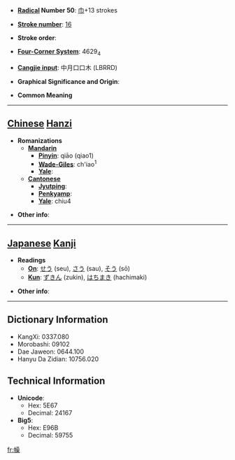 * '''[[Wiktionary:Chinese radical index| Radical]] Number 50''': [[Wiktionary:Chinese radical index 巾|巾]]+13 strokes

* '''[[Wiktionary:Chinese total strokes index|Stroke number]]''': [[Wiktionary:Chinese total strokes index 16|16]]

* '''Stroke order''': 

* '''[[Wiktionary:Chinese four corner index|Four-Corner System]]''': 4629<sub>4</sub>

* '''[[Wiktionary:Chinese Cangjie index|Cangjie input]]''': 中月口口木 (LBRRD)

* '''Graphical Significance and Origin''': 

* '''Common Meaning'''

----

== [[Chinese]] [[Hanzi]] ==

* '''Romanizations'''
** '''[[Mandarin]]'''
*** '''[[Pinyin]]''': qiāo (qiao1)
*** '''[[Wade-Giles]]''': ch'iao<sup>1</sup>
*** '''[[Yale]]''': 
** '''[[Cantonese]]'''
*** '''[[Jyutping]]''':
*** '''[[Penkyamp]]''': 
*** '''[[Yale]]''': chiu4

* '''Other info''': 

----

== [[Japanese]] [[Kanji]] ==

* '''Readings'''
** '''[[On]]''': [[せう]] (seu), [[さう]] (sau), [[そう]] (sō)
** '''[[Kun]]''': [[ずきん]] (zukin), [[はちまき]] (hachimaki)

* '''Other info''':  

----

== Dictionary Information ==

* KangXi: 0337.080
* Morobashi: 09102
* Dae Jaweon: 0644.100
* Hanyu Da Zidian: 10756.020

== Technical Information ==

* '''Unicode''':
** Hex: 5E67
** Decimal: 24167
* '''Big5''':
** Hex: E96B
** Decimal: 59755

[[fr:幧]]